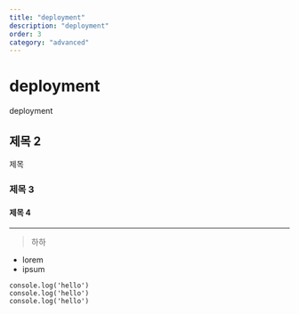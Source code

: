 ```yaml
---
title: "deployment"
description: "deployment"
order: 3
category: "advanced"
---
```

# deployment
deployment

## 제목 2
제목

### 제목 3

#### 제목 4

---

> 하하

- lorem
- ipsum

```
console.log('hello')
console.log('hello')
console.log('hello')
```